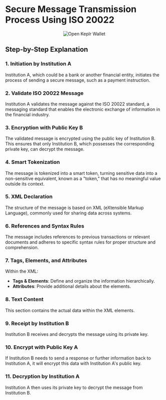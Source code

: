 # Secure Message Transmission Process Using ISO 20022 

<center className="w-full max-w-full mt-2 mb-6 mx-auto">
    <img src="/images/tutorials/iso20022/Flow.png" alt="Open Keplr Wallet" />
</center>


## Step-by-Step Explanation

### 1. **Initiation by Institution A**
Institution A, which could be a bank or another financial entity, initiates the process of sending a secure message, such as a payment instruction.

### 2. **Validate ISO 20022 Message**
Institution A validates the message against the ISO 20022 standard, a messaging standard that enables the electronic exchange of information in the financial industry.

### 3. **Encryption with Public Key B**
The validated message is encrypted using the public key of Institution B. This ensures that only Institution B, which possesses the corresponding private key, can decrypt the message.

### 4. **Smart Tokenization**
The message is tokenized into a smart token, turning sensitive data into a non-sensitive equivalent, known as a "token," that has no meaningful value outside its context.

### 5. **XML Declaration**
The structure of the message is based on XML (eXtensible Markup Language), commonly used for sharing data across systems.

### 6. **References and Syntax Rules**
The message includes references to previous transactions or relevant documents and adheres to specific syntax rules for proper structure and comprehension.

### 7. **Tags, Elements, and Attributes**
Within the XML:
- **Tags & Elements**: Define and organize the information hierarchically.
- **Attributes**: Provide additional details about the elements.

### 8. **Text Content**
This section contains the actual data within the XML elements.

### 9. **Receipt by Institution B**
Institution B receives and decrypts the message using its private key.

### 10. **Encrypt with Public Key A**
If Institution B needs to send a response or further information back to Institution A, it will encrypt this data with Institution A's public key.

### 11. **Decryption by Institution A**
Institution A then uses its private key to decrypt the message from Institution B.